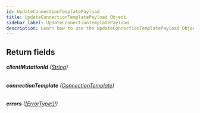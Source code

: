 ```yaml
---
id: UpdateConnectionTemplatePayload
title: UpdateConnectionTemplatePayload Object
sidebar_label: UpdateConnectionTemplatePayload
description: Learn how to use the UpdateConnectionTemplatePayload Object for Builder's API.
---
```


## Return fields

###### <b>clientMutationId</b> ([String](/composer/builder/api/schema/scalar/String.mdx))

###### <b>connectionTemplate</b> ([ConnectionTemplate](/composer/builder/api/schema/object/ConnectionTemplate.mdx))

###### <b>errors</b> ([[ErrorType!]!](/composer/builder/api/schema/object/ErrorType.mdx))
